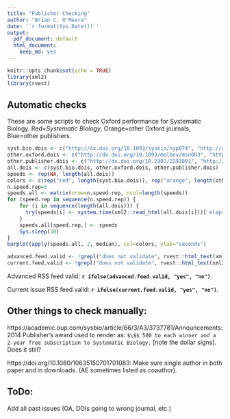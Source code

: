 ```yaml
---
title: "Publisher Checking"
author: "Brian C. O'Meara"
date: '`r format(Sys.Date())`'
output:
  pdf_document: default
  html_document:
    keep_md: yes
---
```


```r
knitr::opts_chunk$set(echo = TRUE)
library(xml2)
library(rvest)
```

## Automatic checks

These are some scripts to check Oxford performance for Systematic Biology. Red=*Systematic Biology*, Orange=other Oxford journals, Blue=other publishers.

```r
syst.bio.dois <- c("http://dx.doi.org/10.1093/sysbio/syp074", "http://dx.doi.org/10.1080/10635150390235520", "http://dx.doi.org/10.1093/sysbio/42.3.265")
other.oxford.dois <- c("http://dx.doi.org/10.1093/molbev/msn083", "http://dx.doi.org/10.1093/nar/gkp370")
other.publisher.dois <- c("http://dx.doi.org/10.2307/2291091", "http://dx.doi.org/10.1086/590395", "http://dx.doi.org/10.1086/418300", "http://dx.doi.org/10.1086/382734")
all.dois <- c(syst.bio.dois, other.oxford.dois, other.publisher.dois)
speeds <- rep(NA, length(all.dois))
colors <- c(rep("red", length(syst.bio.dois)), rep("orange", length(other.oxford.dois)), rep("blue", length(other.publisher.dois)))
n.speed.rep=5
speeds.all <- matrix(nrow=n.speed.rep, ncol=length(speeds))
for (speed.rep in sequence(n.speed.rep)) {
    for (i in sequence(length(all.dois))) {
      try(speeds[i] <- system.time(xml2::read_html(all.dois[i]))['elapsed'] )
    }
    speeds.all[speed.rep,] <- speeds
    Sys.sleep(30)
}
barplot(apply(speeds.all, 2, median), col=colors, ylab="seconds")
```



```r
advanced.feed.valid <- !grepl("does not validate", rvest::html_text(xml2::read_html("https://www.feedvalidator.org/check.cgi?url=https%3A%2F%2Facademic.oup.com%2Frss%2Fsite_5349%2FadvanceAccess_3215.xml")))
current.feed.valid <- !grepl("does not validate", rvest::html_text(xml2::read_html("https://www.feedvalidator.org/check.cgi?url=https%3A%2F%2Facademic.oup.com%2Frss%2Fsite_5349%2F3215.xml")))
```

Advanced RSS feed valid:  **`r ifelse(advanced.feed.valid, "yes", "no")`**.

Current issue RSS feed valid: **`r ifelse(current.feed.valid, "yes", "no")`**.


## Other things to check manually:

https://academic.oup.com/sysbio/article/66/3/A3/3737781/Announcements: 2014 Publisher's award used to render as: `$\$$ 500 to each winner and a 2-year free subscription to Systematic Biology.` [note the dollar signs]. Does it still?

https://doi.org/10.1080/10635150701701083: Make sure single author in both paper and in downloads. (AE sometimes listed as coauthor).

## ToDo:

Add all past issues (OA, DOIs going to wrong journal, etc.)


